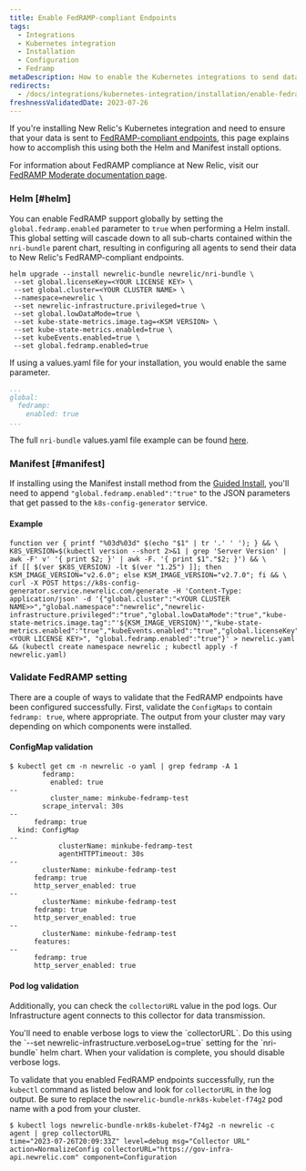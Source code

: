 ```yaml
---
title: Enable FedRAMP-compliant Endpoints
tags:
  - Integrations
  - Kubernetes integration
  - Installation
  - Configuration
  - Fedramp
metaDescription: How to enable the Kubernetes integrations to send data to the New Relic FedRamp-compliant endpoints.
redirects:
  - /docs/integrations/kubernetes-integration/installation/enable-fedramp-endpoints
freshnessValidatedDate: 2023-07-26
---
```


If you're installing New Relic's Kubernetes integration and need to ensure that your data is sent to [FedRAMP-compliant endpoints](/docs/security/security-privacy/compliance/fedramp-compliant-endpoints/), this page explains how to accomplish this using both the Helm and Manifest install options.

For information about FedRAMP compliance at New Relic, visit our [FedRAMP Moderate documentation page](/docs/security/security-privacy/compliance/certificates-standards-regulations/fedramp-moderate/).

### Helm [#helm]

You can enable FedRAMP support globally by setting the `global.fedramp.enabled` parameter to `true` when performing a Helm install.  This global setting will cascade down to all sub-charts contained within the `nri-bundle` parent chart, resulting in configuring all agents to send their data to New Relic's FedRAMP-compliant endpoints.

```shell
helm upgrade --install newrelic-bundle newrelic/nri-bundle \
 --set global.licenseKey=<YOUR LICENSE KEY> \
 --set global.cluster=<YOUR CLUSTER NAME> \
 --namespace=newrelic \
 --set newrelic-infrastructure.privileged=true \
 --set global.lowDataMode=true \
 --set kube-state-metrics.image.tag=<KSM VERSION> \
 --set kube-state-metrics.enabled=true \
 --set kubeEvents.enabled=true \
 --set global.fedramp.enabled=true
```

If using a values.yaml file for your installation, you would enable the same parameter.

```yaml
...
global:
  fedramp:
    enabled: true
...
```

The full `nri-bundle` values.yaml file example can be found [here](https://github.com/newrelic/helm-charts/blob/master/charts/nri-bundle/values.yaml).

### Manifest [#manifest]

If installing using the Manifest install method from the [Guided Install](https://one.newrelic.com/nr1-core?account=2498654&state=d1aae74b-0ad6-b0f3-093d-cc89ecf89234), you'll need to append `"global.fedramp.enabled":"true"` to the JSON parameters that get passed to the `k8s-config-generator` service.

#### Example

```shell
function ver { printf "%03d%03d" $(echo "$1" | tr '.' ' '); } && \
K8S_VERSION=$(kubectl version --short 2>&1 | grep 'Server Version' | awk -F' v' '{ print $2; }' | awk -F. '{ print $1"."$2; }') && \
if [[ $(ver $K8S_VERSION) -lt $(ver "1.25") ]]; then KSM_IMAGE_VERSION="v2.6.0"; else KSM_IMAGE_VERSION="v2.7.0"; fi && \
curl -X POST https://k8s-config-generator.service.newrelic.com/generate -H 'Content-Type: application/json' -d '{"global.cluster":"<YOUR CLUSTER NAME>>","global.namespace":"newrelic","newrelic-infrastructure.privileged":"true","global.lowDataMode":"true","kube-state-metrics.image.tag":"'${KSM_IMAGE_VERSION}'","kube-state-metrics.enabled":"true","kubeEvents.enabled":"true","global.licenseKey":"<YOUR LICENSE KEY>", "global.fedramp.enabled":"true"}' > newrelic.yaml && (kubectl create namespace newrelic ; kubectl apply -f newrelic.yaml)
```

### Validate FedRAMP setting

There are a couple of ways to validate that the FedRAMP endpoints have been configured successfully. First, validate the `ConfigMaps` to contain `fedramp: true`, where appropriate. The output from your cluster may vary depending on which components were installed.

#### ConfigMap validation

```
$ kubectl get cm -n newrelic -o yaml | grep fedramp -A 1
        fedramp:
          enabled: true
--
          cluster_name: minkube-fedramp-test
        scrape_interval: 30s
--
      fedramp: true
  kind: ConfigMap
--
            clusterName: minkube-fedramp-test
            agentHTTPTimeout: 30s
--
        clusterName: minkube-fedramp-test
      fedramp: true
      http_server_enabled: true
--
        clusterName: minkube-fedramp-test
      fedramp: true
      http_server_enabled: true
--
        clusterName: minkube-fedramp-test
      features:
--
      fedramp: true
      http_server_enabled: true
```

#### Pod log validation

Additionally, you can check the `collectorURL` value in the pod logs. Our Infrastructure agent connects to this collector for data transmission.

<Callout title="VERBOSE LOGS REQUIRED">
  You'll need to enable verbose logs to view the `collectorURL`. Do this using the `--set newrelic-infrastructure.verboseLog=true` setting for the `nri-bundle` helm chart. When your validation is complete, you should disable verbose logs.
</Callout>

To validate that you enabled FedRAMP endpoints successfully, run the `kubectl` command as listed below and look for `collectorURL` in the log output. Be sure to replace the  `newrelic-bundle-nrk8s-kubelet-f74g2` pod name with a pod from your cluster.

```
$ kubectl logs newrelic-bundle-nrk8s-kubelet-f74g2 -n newrelic -c agent | grep collectorURL
time="2023-07-26T20:09:33Z" level=debug msg="Collector URL" action=NormalizeConfig collectorURL="https://gov-infra-api.newrelic.com" component=Configuration
```
